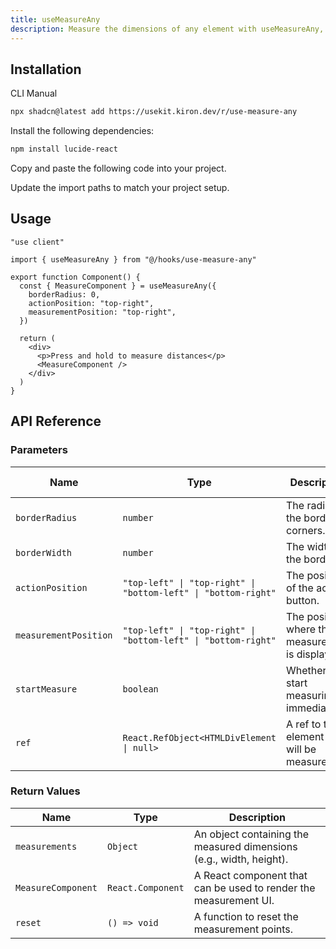 ```yaml
---
title: useMeasureAny
description: Measure the dimensions of any element with useMeasureAny, providing options to track changes and observe the element.
---
```


<ComponentPreview name="use-measure-any-demo" />

## Installation

<Tabs defaultValue="cli">

<TabsList>
  <TabsTrigger value="cli">CLI</TabsTrigger>
  <TabsTrigger value="manual">Manual</TabsTrigger>
</TabsList>

<TabsContent value="cli">

```bash
npx shadcn@latest add https://usekit.kiron.dev/r/use-measure-any
```

</TabsContent>

<TabsContent value="manual">

<Steps>

<Step>Install the following dependencies:</Step>

```bash
npm install lucide-react
```

<Step>Copy and paste the following code into your project.</Step>

<ComponentSource name="use-measure-any" />

<Step>Update the import paths to match your project setup.</Step>

</Steps>

</TabsContent>

</Tabs>

## Usage

```tsx {3, 6-10}
"use client"

import { useMeasureAny } from "@/hooks/use-measure-any"

export function Component() {
  const { MeasureComponent } = useMeasureAny({
    borderRadius: 0,
    actionPosition: "top-right",
    measurementPosition: "top-right",
  })

  return (
    <div>
      <p>Press and hold to measure distances</p>
      <MeasureComponent />
    </div>
  )
}
```

## API Reference

### Parameters

| Name                  | Type                                                           | Description                                      | Default Value   | Optional |
| --------------------- | -------------------------------------------------------------- | ------------------------------------------------ | --------------- | -------- |
| `borderRadius`        | `number`                                                       | The radius of the border corners.                | `0.5`           | Yes      |
| `borderWidth`         | `number`                                                       | The width of the border.                         | `1`             | Yes      |
| `actionPosition`      | `"top-left" \| "top-right" \| "bottom-left" \| "bottom-right"` | The position of the action button.               | `"top-right"`   | Yes      |
| `measurementPosition` | `"top-left" \| "top-right" \| "bottom-left" \| "bottom-right"` | The position where the measurement is displayed. | `"bottom-left"` | Yes      |
| `startMeasure`        | `boolean`                                                      | Whether to start measuring immediately.          | `false`         | Yes      |
| `ref`                 | `React.RefObject<HTMLDivElement \| null>`                      | A ref to the element that will be measured.      | -               | Yes      |

### Return Values

| Name               | Type              | Description                                                         |
| ------------------ | ----------------- | ------------------------------------------------------------------- |
| `measurements`     | `Object`          | An object containing the measured dimensions (e.g., width, height). |
| `MeasureComponent` | `React.Component` | A React component that can be used to render the measurement UI.    |
| `reset`            | `() => void`      | A function to reset the measurement points.                         |
